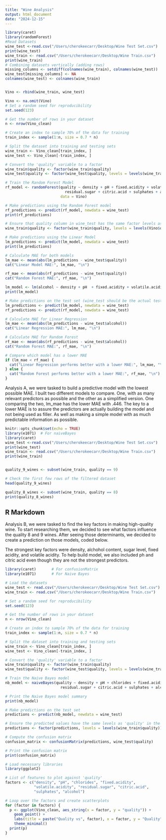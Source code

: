 ```yaml
---
title: "Wine Analysis"
output: html_document
date: "2024-12-15"
---
```

```r
library(caret)
library(randomForest)
#Read Datasets
wine_test <-read.csv("/Users/cherokeecarr/Desktop/Wine Test Set.csv")
print(wine_test)
wine_train <- read.csv("/Users/cherokeecarr/Desktop/Wine Train.csv")
print(wine_train)
# Combining datasets vertically (adding rows)
missing_columns <- setdiff(colnames(wine_train), colnames(wine_test))
wine_test[missing_columns] <- NA
colnames(wine_test) <- colnames(wine_train)


Vino <- rbind(wine_train, wine_test)

Vino <- na.omit(Vino)
# Set a random seed for reproducibility
set.seed(123)

# Get the number of rows in your dataset
n <- nrow(Vino_clean)

# Create an index to sample 70% of the data for training
train_index <- sample(1:n, size = 0.7 * n)

# Split the dataset into training and testing sets
wine_train <- Vino_clean[train_index, ]
wine_test <- Vino_clean[-train_index, ]

# Convert the 'quality' variable to a factor
wine_train$quality <- factor(wine_train$quality)
wine_test$quality <- factor(wine_test$quality, levels = levels(wine_train$quality))

# Train the Random Forest Model
rf_model <- randomForest(quality ~ density + pH + fixed.acidity + volatile.acidity +
                           residual.sugar + citric.acid + sulphates + alcohol,
                         data = Vino)

# Make predictions using the Random Forest model
rf_predictions <- predict(rf_model, newdata = wine_test)
print(rf_predictions)

# Ensure that quality column in wine_test has the same factor levels as in training data
wine_train$quality <- factor(wine_train$quality, levels = levels(Vino$quality))

# Make predictions using the Linear Model
lm_predictions <- predict(lm_model, newdata = wine_test)
print(lm_predictions)

# Calculate MAE for both models
lm_mae <- mean(abs(lm_predictions - wine_test$quality))
cat("Linear Model MAE:", lm_mae, "\n")

rf_mae <- mean(abs(rf_predictions - wine_test$quality))
cat("Random Forest MAE:", rf_mae, "\n")

lm_model <- lm(alcohol ~ density + pH  + fixed.acidity + volatile.acidity +residual.sugar, data = wine_train)
print(lm_model)

# Make predictions on the test set (wine_test should be the actual test data)
lm_predictions <- predict(lm_model, newdata = wine_test)
rf_predictions <- predict(rf_model, newdata = wine_test)

# Calculate MAE for Linear Regression
lm_mae <- mean(abs(lm_predictions - wine_test$alcohol))
cat("Linear Regression MAE:", lm_mae, "\n")

# Calculate MAE for Random Forest
rf_mae <- mean(abs(rf_predictions - wine_test$alcohol))
cat("Random Forest MAE:", rf_mae, "\n")

# Compare which model has a lower MAE
if (lm_mae < rf_mae) {
  cat("Linear Regression performs better with a lower MAE:", lm_mae, "\n")
} else {
  cat("Random Forest performs better with a lower MAE:", rf_mae, "\n")
}

```

Analysis A, we were tasked to build a predictive model with the lowest possible MAE. I built two different models to compare. One, with as many relevant predictors as possible and the other as a simplified version. One comparing the two, lm_mae has the lower MAE with .446. The key to a lower MAE is to assure the predictors are actually building the model and not being used as filler. As well as making a simple model with as much predictable information as possible.




```r
knitr::opts_chunk$set(echo = TRUE)
library(e1071)  # For naiveBayes
library(caret)
wine_test <-read.csv("/Users/cherokeecarr/Desktop/Wine Test Set.csv")
print(wine_test)
wine_train <- read.csv("/Users/cherokeecarr/Desktop/Wine Train.csv")
print(wine_train)


quality_9_wines <- subset(wine_train, quality == 9)

# Check the first few rows of the filtered dataset
head(quality_9_wines)

quality_8_wines <- subset(wine_train, quality == 8)
print(quality_8_wines)

```

## R Markdown

Analysis B, we were tasked to find the key factors in making high-quality wine. To start researching them, we decided to see what factors influence the quality 8 and 9 wines. 
After seeing those determinants, we decided to create a prediction on those models, coded below.

The strongest key factors were density, alchohol content, sugar level, fixed acidity, and volatile acidity. To help build model, we also included ph and citric acid even though they are not the strongest predictors. 

```r
library(caret)       # For confusionMatrix
library(e1071)       # For Naive Bayes

# Load the datasets
wine_test <- read.csv("/Users/cherokeecarr/Desktop/Wine Test Set.csv")
wine_train <- read.csv("/Users/cherokeecarr/Desktop/Wine Train.csv")

# Set a random seed for reproducibility
set.seed(123)

# Get the number of rows in your dataset
n <- nrow(Vino_clean)

# Create an index to sample 70% of the data for training
train_index <- sample(1:n, size = 0.7 * n)

# Split the dataset into training and testing sets
wine_train <- Vino_clean[train_index, ]
wine_test <- Vino_clean[-train_index, ]

# Convert the 'quality' variable to a factor
wine_train$quality <- factor(wine_train$quality)
wine_test$quality <- factor(wine_test$quality, levels = levels(wine_train$quality))

# Train the Naive Bayes model
nb_model <- naiveBayes(quality ~ density + pH + chlorides + fixed.acidity + volatile.acidity +
                         residual.sugar + citric.acid + sulphates + alcohol, data = wine_train)

# Print the Naive Bayes model summary
print(nb_model)

# Make predictions on the test set
predictions <- predict(nb_model, newdata = wine_test)

# Ensure the predicted values have the same levels as 'quality' in the training set
predictions <- factor(predictions, levels = levels(wine_train$quality))

# Compute the confusion matrix
confusion_matrix <- confusionMatrix(predictions, wine_test$quality)

# Print the confusion matrix
print(confusion_matrix)
```
```r
# Load necessary libraries
library(ggplot2)

# List of features to plot against 'quality'
factors <- c("density", "pH", "chlorides", "fixed.acidity", 
             "volatile.acidity", "residual.sugar", "citric.acid", 
             "sulphates", "alcohol")

# Loop over the factors and create scatterplots
for (factor in factors) {
  p <- ggplot(Vino_clean, aes_string(x = factor, y = "quality")) +
    geom_point() +
    labs(title = paste("Quality vs", factor), x = factor, y = "Quality") +
    theme_minimal()
  print(p)
}

```

